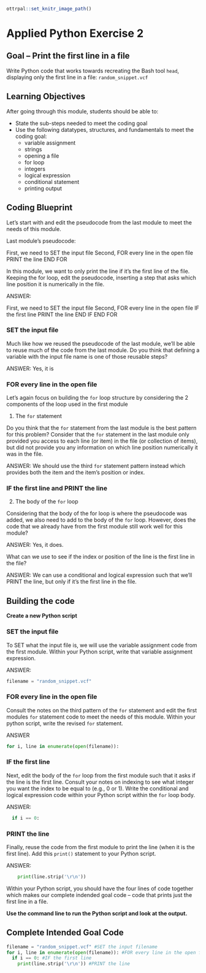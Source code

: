 ```r
ottrpal::set_knitr_image_path()
```

# Applied Python Exercise 2

## Goal -- Print the first line in a file

Write Python code that works towards recreating the Bash tool `head`, displaying only the first line in a file: `random_snippet.vcf`

## Learning Objectives

After going through this module, students should be able to:

* State the sub-steps needed to meet the coding goal
* Use the following datatypes, structures, and fundamentals to meet the coding goal:
  * variable assignment
  * strings
  * opening a file
  * for loop
  * integers
  * logical expression
  * conditional statement
  * printing output

## Coding Blueprint

Let's start with and edit the pseudocode from the last module to meet the needs of this module.

Last module's pseudocode:

First, we need to SET the input file
Second, FOR every line in the open file
  PRINT the line
END FOR

In this module, we want to only print the line if it's the first line of the file. Keeping the for loop, edit the pseudocode, inserting a step that asks which line position it is numerically in the file.

ANSWER:

First, we need to SET the input file
Second, FOR every line in the open file
  IF the first line
    PRINT the line
  END IF
END FOR

### SET the input file

Much like how we reused the pseudocode of the last module, we'll be able to reuse much of the code from the last module. Do you think that defining a variable with the input file name is one of those reusable steps? 

ANSWER: Yes, it is

### FOR every line in the open file

Let's again focus on building the `for` loop structure by considering the 2 components of the loop used in the first module

1. The `for` statement

  Do you think that the `for` statement from the last module is the best pattern for this problem? Consider that the `for` statement in the last module only provided you access to each line (or item) in the file (or collection of items), but did not provide you any information on which line position numerically it was in the file.
  
  ANSWER: We should use the third `for` statement pattern instead which provides both the item and the item's position or index.

### IF the first line and PRINT the line

2. The body of the `for` loop
  
  Considering that the body of the for loop is where the pseudocode was added, we also need to add to the body of the `for` loop. However, does the code that we already have from the first module still work well for this module?
  
  ANSWER: Yes, it does.
  
  What can we use to see if the index or position of the line is the first line in the file? 
  
  ANSWER: We can use a conditional and logical expression such that we'll PRINT the line, but only if it's the first line in the file.
  

## Building the code

**Create a new Python script**

### SET the input file

To SET what the input file is, we will use the variable assignment code from the first module. Within your Python script, write that variable assignment expression. 

ANSWER:
```python
filename = "random_snippet.vcf"
```

### FOR every line in the open file

Consult the notes on the third pattern of the `for` statement and edit the first modules `for` statement code to meet the needs of this module. Within your python script, write the revised `for` statement.

ANSWER
```python
for i, line in enumerate(open(filename)):
```


### IF the first line

Next, edit the body of the `for` loop from the first module such that it asks if the line is the first line. Consult your notes on indexing to see what integer you want the index to be equal to (e.g., 0 or 1). Write the conditional and logical expression code within your Python script within the `for` loop body.

ANSWER:
```python
  if i == 0:
```

### PRINT the line

Finally, reuse the code from the first module to print the line (when it is the first line). Add this `print()` statement to your Python script.

ANSWER:
```python
    print(line.strip('\r\n'))
```

Within your Python script, you should have the four lines of code together which makes our complete indended goal code -- code that prints just the first line in a file.

**Use the command line to run the Python script and look at the output.**

## Complete Intended Goal Code

```python
filename = "random_snippet.vcf" #SET the input filename
for i, line in enumerate(open(filename)): #FOR every line in the open file
  if i == 0: #IF the first line
    print(line.strip('\r\n')) #PRINT the line
```